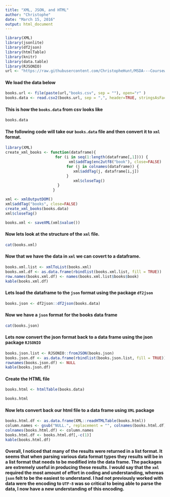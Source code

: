 ```yaml
---
title: "XML, JSON, and HTML"
author: "Christophe"
date: "March 15, 2016"
output: html_document
---
```


```r
library(XML)
library(jsonlite)
library(df2json)
library(htmlTable)
library(knitr)
library(data.table)
library(RJSONIO)
url <- "https://raw.githubusercontent.com/ChristopheHunt/MSDA---Coursework/master/Data%20607/Homework/data/"
```

#### We load the data below
```r
books.url <- file(paste(url,"books.csv", sep = ""), open="r" )
books.data <- read.csv2(books.url, sep = ",", header=TRUE, stringsAsFactors = FALSE ,  encoding="UTF-8")
```

#### This is how the `books.data` from csv looks like
```r
books.data
```

#### The following code will take our `books.data` file and then convert it to `xml` format. 

```r
library(XML)
create_xml_books <- function(dataframe){
                      for (i in seq(1:length(dataframe[,1]))) {
                            xml$addTag(enc2utf8("book"), close=FALSE)
                           for (j in colnames(dataframe)) {
                              xml$addTag(j, dataframe[i,j])
                           } 
                              xml$closeTag()
                       }
                     }

xml <- xmlOutputDOM()
xml$addTag("books", close=FALSE)
create_xml_books(books.data)
xml$closeTag()

books.xml <- saveXML(xml$value()) 
```

#### Now lets look at the structure of the `xml` file. 

```r
cat(books.xml)
```

#### Now that we have the data in `xml` we can covert to a dataframe.

```r
books.xml.list <- xmlToList(books.xml)
books.xml.df <- as.data.frame(rbindlist(books.xml.list, fill = TRUE))
row.names(books.xml.df) <- names(books.xml.list$books$book)
kable(books.xml.df)
```

#### Lets load the dataframe to the `json` format using the package `df2json`

```r
books.json <- df2json::df2json(books.data)
```

#### Now we have a `json` format for the books data frame

```r
cat(books.json)
```

#### Lets now convert the json format back to a data frame using the json package `RJSONIO`

```r
books.json.list <- RJSONIO::fromJSON(books.json)
books.json.df <- as.data.frame(rbindlist(books.json.list, fill = TRUE))
rownames(books.json.df) <- NULL
kable(books.json.df)
```

#### Create the HTML file 

```r
books.html <- htmlTable(books.data)
```

```r
books.html
```

#### Now lets convert back our html file to a data frame using `XML` package

```r
books.html.df <- as.data.frame(XML::readHTMLTable(books.html))
column.names <- gsub("NULL.", replacement = "", colnames(books.html.df))
colnames(books.html.df) <- column.names
books.html.df <- books.html.df[,-c(1)]
kable(books.html.df)
```

#### Overall, I noticed that many of the results were returned in a list format. It seems that when parsing various data format types they results will be in a list format that needs to be modified into the data frame. The packages are extremely useful in producing these results. I would say that the `xml` required the most amount of effort in coding and understanding, whereas `json` felt to be the easiest to understand. I had not previously worked with data were the encoding to `UTF-8` was so critical to being able to parse the data, I now have a new understanding of this encoding. 
